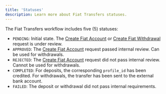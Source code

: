 ```yaml
---
title: 'Statuses'
description: Learn more about Fiat Transfers statuses.
---
```



The Fiat Transfers workflow includes five (5) statuses:

- `PENDING`: Initial state. The [Create Fiat Account](/api-reference/endpoints/fiat-transfers/create-fiat-account) or [Create Fiat Withdrawal](/api-reference/endpoints/fiat-transfers/create-fiat-withdrawal) request is under review. 
- `APPROVED`: The [Create Fiat Account](/api-reference/endpoints/fiat-transfers/create-fiat-account) request passed internal review. Can be used for withdrawals.
- `REJECTED`: The [Create Fiat Account](/api-reference/endpoints/fiat-transfers/create-fiat-account) request did not pass internal review. Cannot be used for withdrawals.
- `COMPLETED`: For deposits, the corresponding `profile_id` has been credited. For withdrawals, the transfer has been sent to the external bank account.
- `FAILED`: The deposit or withdrawal did not pass internal requirements.

<FiatTransfersTip />
